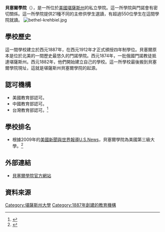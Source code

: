 {{Otheruses|貝塞爾學院|subject=美國堪薩斯州的貝塞爾學院|other=位於美國其他州的貝塞爾學院}}
{{Infobox University
| Name =貝塞爾學院
| EnglishName =Bethel College
| SealImage =
| SealInfo =
| Motto =
| Established =1887年
| Type =私立
| President =John Sheriff
| Chancellor =
| Location ={{USA}}[[堪薩斯州|堪薩斯州]]
| Campus =90 英畝
| AreaTotal =
| Department =
| Staff =66
| Faculty =
| Professor =
| Associate Professor =
| Assistant Professor =
| Lecturer =
| Student =541
| Undergraduate = 
| Postgraduate =
| Adult education =
| Distance education =
| 4-year technological program =
| 2-year technological program =
| Affiliations =
| Colors = 
| Website =http://www.bethelks.edu 
}}
'''貝塞爾學院'''（{{lang-en|'''Bethel College'''}}），是一所位於[[美國|美國]][[堪薩斯州|堪薩斯州]]的私立學院。這一所學院與門諾會有密切關係。這一所學院提供21種不同的主修供學生選讀，有超過550位學生在這間學院就讀。
[[Image:bethel-krehbiel.jpg|thumb]]

== 學校歷史 ==
這一間學校建立於西元1887年，在西元1912年才正式頒授四年制學位。貝塞爾原本是位於北美的一間歷史最悠久的門諾學院。西元1874年，一批俄國門諾教徒抵達堪薩斯州。西元1882年，他們開始建立自己的學校。這一所學校最後搬到貝塞爾學院現址，這就是堪薩斯州貝塞爾學院的起源。

== 認可機構 ==
*美國教育部認可。
*中國教育部認可。
*台灣教育部認可。<ref>{{cite web |url=http://www.ustudy.org.tw/USACOLLEGE/college/KS.htm |title=存档副本 |accessdate=2009-10-21 |deadurl=yes |archiveurl=https://web.archive.org/web/20080720010406/http://www.ustudy.org.tw/USACOLLEGE/college/KS.htm |archivedate=2008-07-20 }}</ref>

== 學校排名 ==
*根據2009年的[[美國新聞與世界報導|美國新聞與世界報導]][http://www.usnews.com/ U.S.News]{{Wayback|url=http://www.usnews.com/ |date=20180421033544 }}，貝塞爾學院為美國第三級大學。<ref>{{Cite web |url=http://colleges.usnews.rankingsandreviews.com/best-colleges/north-newton-ks/bethel-north-newton-1905/@@Academics_overview.html |title=存档副本 |access-date=2009-09-11 |archive-date=2010-09-10 |archive-url=https://web.archive.org/web/20100910021323/http://colleges.usnews.rankingsandreviews.com/best-colleges/north-newton-ks/bethel-north-newton-1905/@@Academics_overview.html |dead-url=no }}</ref>

== 外部連結 ==
*[http://www.bethelks.edu 貝塞爾學院官方網站] {{Wayback|url=http://www.bethelks.edu/ |date=20210516090019 }}

== 資料來源 ==
{{reflist}}

{{DEFAULTSORT:Bethel College}}
{{School-stub}}
[[Category:堪薩斯州大學|Category:堪薩斯州大學]]
[[Category:1887年創建的教育機構|Category:1887年創建的教育機構]]